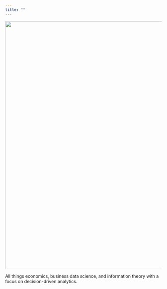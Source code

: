 ```yaml
---
title: ""
---
```


![](bd_logo_splash.png){width=800px}

All things economics, business data science, and information theory with a focus on decision-driven analytics.
